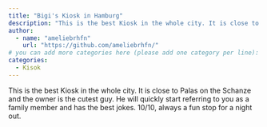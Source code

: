 ```yaml
---
title: "Bigi's Kiosk in Hamburg"
description: "This is the best Kiosk in the whole city. It is close to Palas on the Schanze and the owner is the cutest guy. He will quickly start referring to you as a family member and has the best jokes. 10/10, always a fun stop for a night out."
author:
  - name: "ameliebrhfn"
    url: "https://github.com/ameliebrhfn/"
# you can add more categories here (please add one category per line):
categories:
  - Kisok
---
```


This is the best Kiosk in the whole city. It is close to Palas on the Schanze and the owner is the cutest guy. He will quickly start referring to you as a family member and has the best jokes. 10/10, always a fun stop for a night out.
